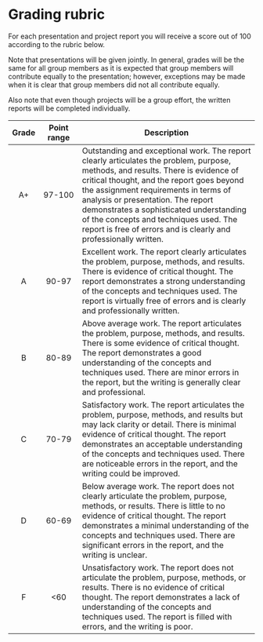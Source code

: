# Grading rubric

For each presentation and project report you will receive a score out of 100 according to the rubric below.

Note that presentations will be given jointly. In general, grades will be the same for all group members as it is expected that group members will contribute equally to the presentation; however, exceptions may be made when it is clear that group members did not all contribute equally.

Also note that even though projects will be a group effort, the written reports will be completed individually.

| Grade | Point range | Description |
|:-:|:---:|-----------------------|
| A+      | 97-100 | Outstanding and exceptional work. The report clearly articulates the problem, purpose, methods, and results. There is evidence of critical thought, and the report goes beyond the assignment requirements in terms of analysis or presentation. The report demonstrates a sophisticated understanding of the concepts and techniques used. The report is free of errors and is clearly and professionally written. |
| A      | 90-97 | Excellent work. The report clearly articulates the problem, purpose, methods, and results. There is evidence of critical thought. The report demonstrates a strong understanding of the concepts and techniques used. The report is virtually free of errors and is clearly and professionally written. |
| B      | 80-89 | Above average work. The report articulates the problem, purpose, methods, and results. There is some evidence of critical thought. The report demonstrates a good understanding of the concepts and techniques used. There are minor errors in the report, but the writing is generally clear and professional. |
| C      | 70-79 | Satisfactory work. The report articulates the problem, purpose, methods, and results but may lack clarity or detail. There is minimal evidence of critical thought. The report demonstrates an acceptable understanding of the concepts and techniques used. There are noticeable errors in the report, and the writing could be improved. |
| D      | 60-69 | 	Below average work. The report does not clearly articulate the problem, purpose, methods, or results. There is little to no evidence of critical thought. The report demonstrates a minimal understanding of the concepts and techniques used. There are significant errors in the report, and the writing is unclear. |
| F      | <60 | Unsatisfactory work. The report does not articulate the problem, purpose, methods, or results. There is no evidence of critical thought. The report demonstrates a lack of understanding of the concepts and techniques used. The report is filled with errors, and the writing is poor. |
